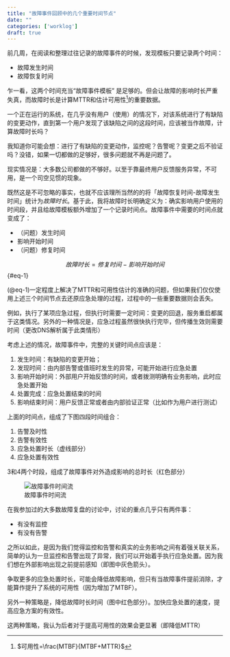 ```yaml
---
title: "故障事件回顾中的几个重要时间节点"
date: ""
categories: ['worklog']
draft: true
---
```


前几周，在阅读和整理过往记录的故障事件的时候，发现模板只要记录两个时间：

- 故障发生时间
- 故障恢复时间

乍一看，这两个时间充当“故障事件模板” 是足够的。但会让故障的影响时长严重失真，而故障时长是计算MTTR和估计可用性^[$可用性=\frac{MTBF}{MTBF+MTTR}$]的重要数据。

一个正在运行的系统，在几乎没有用户（使用）的情况下，对该系统进行了有缺陷的变更动作，直到第一个用户发现了该缺陷之间的这段时间，应该被当作故障，计算故障时长吗？

我知道你可能会想：进行了有缺陷的变更动作，监控呢？告警呢？变更之后不验证吗？没错，如果一切都做的足够好，很多问题就不再是问题了。

现实情况是：大多数公司都做的不够好。以至于靠最终用户反馈服务异常，不可用，是一个司空见惯的现象。

既然这是不可忽略的事实，也就不应该理所当然的的将「故障恢复时间-故障发生时间」统计为*故障时长*。基于此，我将故障时长明确定义为：确实影响用户使用的时间段，并且给故障模板额外增加了一个记录时间点。故障事件中需要的时间点就变成了：

- （问题）发生时间
- 影响开始时间
- （问题）修复时间

$$ 故障时长 = 修复时间 - 影响开始时间 $$ {#eq-1} 

(@eq-1)一定程度上解决了MTTR和可用性估计的准确的问题，但如果我们仅仅使用上述三个时间节点去还原应急处理的过程，过程中的一些重要数据则会丢失。

例如，执行了某项应急过程，但执行时需要一定时间：变更的回退，服务重启都属于这类情况。另外的一种情况是，应急过程虽然很快执行完毕，但传播生效则需要时间（更改DNS解析属于此类情形）

考虑上述的情况，故障事件中，完整的关键时间点应该是：

1. 发生时间：有缺陷的变更开始；
1. 发现时间：由内部告警或值班时发生的异常，可能开始进行应急处置
1. 影响开始时间：外部用户开始反馈的时间，或者拨测明确有业务影响，此时应急处置开始
1. 处置完成：应急处置结束的时间
1. 影响结束时间：用户反馈正常或者由内部验证正常（比如作为用户进行测试）

上面的时间点，组成了下图四段时间组合：

1. 告警及时性
1. 告警有效性
1. 应急处置时长（虚线部分）
1. 应急处置有效性

3和4两个时段，组成了故障事件对外造成影响的总时长（红色部分）

![故障事件时间流](https://image.luozx.org/garden/2025/07/fb774f95d2a1e4f46ad85b604781cd68.png)

在我参加过的大多数故障复盘的讨论中，讨论的重点几乎只有两件事：

- 有没有监控
- 有没有告警

之所以如此，是因为我们觉得监控和告警和真实的业务影响之间有着强关联关系，简单的认为一旦监控和告警出现了异常，我们可以开始着手执行应急处置。因为我们想在外部影响出现之前提前感知（即图中灰色箭头）。

争取更多的应急处置时长，可能会降低故障影响，但只有当故障事件提前消除，才能算作提升了系统的可用性（因为增加了MTBF）。

另外一种策略是，降低故障时长时间（图中红色部分）。加快应急处置的速度，提高应急方案的有效性。

这两种策略，我认为后者对于提高可用性的效果会更显著（即降低MTTR）
